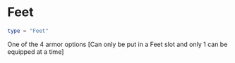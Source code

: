 # Feet
```lua
type = "Feet"
```

One of the 4 armor options [Can only be put in a Feet slot and only 1 can be equipped at a time]
